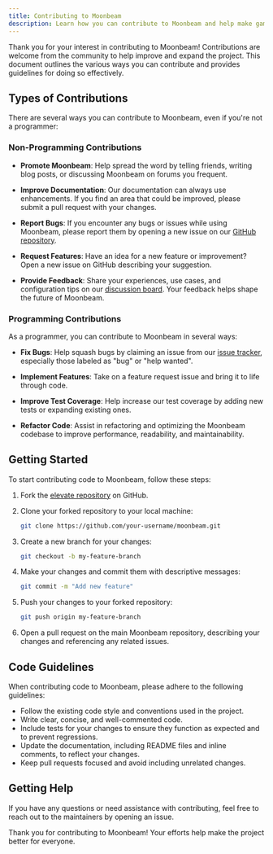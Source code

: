 ```yaml
---
title: Contributing to Moonbeam
description: Learn how you can contribute to Moonbeam and help make game streaming on Linux even better
---
```



Thank you for your interest in contributing to Moonbeam! Contributions are welcome from the community to help improve and expand the project. This document outlines the various ways you can contribute and provides guidelines for doing so effectively.

## Types of Contributions

There are several ways you can contribute to Moonbeam, even if you're not a programmer:

### Non-Programming Contributions

- **Promote Moonbeam**: Help spread the word by telling friends, writing blog posts, or discussing Moonbeam on forums you frequent.

- **Improve Documentation**: Our documentation can always use enhancements. If you find an area that could be improved, please submit a pull request with your changes.

- **Report Bugs**: If you encounter any bugs or issues while using Moonbeam, please report them by opening a new issue on our [GitHub repository](https://github.com/simonwjackson/elevate/labels/moonbeam).

- **Request Features**: Have an idea for a new feature or improvement? Open a new issue on GitHub describing your suggestion.

- **Provide Feedback**: Share your experiences, use cases, and configuration tips on our [discussion board](https://github.com/simonwjackson/elevate/discussions?discussions_q=is%3Aopen+label%3Amoonbeam). Your feedback helps shape the future of Moonbeam.

### Programming Contributions

As a programmer, you can contribute to Moonbeam in several ways:

- **Fix Bugs**: Help squash bugs by claiming an issue from our [issue tracker](https://github.com/simonwjackson/elevate/labels/moonbeam), especially those labeled as "bug" or "help wanted".

- **Implement Features**: Take on a feature request issue and bring it to life through code.

- **Improve Test Coverage**: Help increase our test coverage by adding new tests or expanding existing ones.

- **Refactor Code**: Assist in refactoring and optimizing the Moonbeam codebase to improve performance, readability, and maintainability.

## Getting Started

To start contributing code to Moonbeam, follow these steps:

<Steps>

1. Fork the [elevate repository](https://github.com/simonwjackson/elevate) on GitHub.

2. Clone your forked repository to your local machine:

   ```bash
   git clone https://github.com/your-username/moonbeam.git
   ```

3. Create a new branch for your changes:

   ```bash
   git checkout -b my-feature-branch
   ```

4. Make your changes and commit them with descriptive messages:

   ```bash
   git commit -m "Add new feature"
   ```

5. Push your changes to your forked repository:

   ```bash
   git push origin my-feature-branch
   ```

6. Open a pull request on the main Moonbeam repository, describing your changes and referencing any related issues.

</Steps>

## Code Guidelines

When contributing code to Moonbeam, please adhere to the following guidelines:

- Follow the existing code style and conventions used in the project.
- Write clear, concise, and well-commented code.
- Include tests for your changes to ensure they function as expected and to prevent regressions.
- Update the documentation, including README files and inline comments, to reflect your changes.
- Keep pull requests focused and avoid including unrelated changes.

## Getting Help

If you have any questions or need assistance with contributing, feel free to reach out to the maintainers by opening an issue.

Thank you for contributing to Moonbeam! Your efforts help make the project better for everyone.
